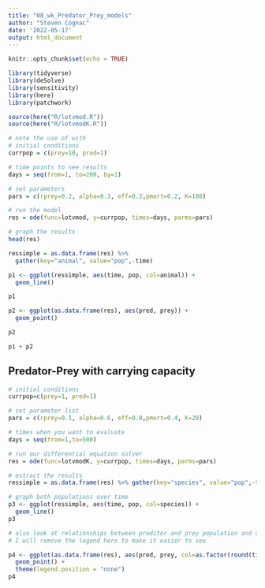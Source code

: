 ```yaml
---
title: "08_wk_Predator_Prey_models"
author: "Steven Cognac"
date: '2022-05-17'
output: html_document
---
```


```r
knitr::opts_chunk$set(echo = TRUE)

library(tidyverse)
library(deSolve)
library(sensitivity)
library(here)
library(patchwork)

source(here("R/lotvmod.R"))
source(here("R/lotvmodK.R"))
```


```r
# note the use of with
# initial conditions
currpop = c(prey=10, pred=1)

# time points to see results
days = seq(from=1, to=200, by=1)

# set parameters
pars = c(rprey=0.2, alpha=0.3, eff=0.2,pmort=0.2, K=100)

# run the model
res = ode(func=lotvmod, y=currpop, times=days, parms=pars)

# graph the results
head(res)
```

```r
ressimple = as.data.frame(res) %>% 
  gather(key="animal", value="pop",-time)

p1 <- ggplot(ressimple, aes(time, pop, col=animal)) +
  geom_line()

p1

```

```r
p2 <- ggplot(as.data.frame(res), aes(pred, prey)) +
  geom_point()

p2
```

```r
p1 + p2
```


## Predator-Prey with carrying capacity

```r
# initial conditions
currpop=c(prey=1, pred=1)

# set parameter list
pars = c(rprey=0.1, alpha=0.6, eff=0.8,pmort=0.4, K=20)

# times when you want to evaluate
days = seq(from=1,to=500)

# run our differential equation solver
res = ode(func=lotvmodK, y=currpop, times=days, parms=pars)

# estract the results
ressimple = as.data.frame(res) %>% gather(key="species", value="pop",-time)
```

```r
# graph both populations over time
p3 <- ggplot(ressimple, aes(time, pop, col=species)) +
  geom_line()
p3
```

```r
# also look at relationships between preditor and prey population and use color for time 
# I will remove the legend here to make it easier to see 

p4 <- ggplot(as.data.frame(res), aes(pred, prey, col=as.factor(round(time/10))))+
  geom_point() +
  theme(legend.position = "none")
p4
```


